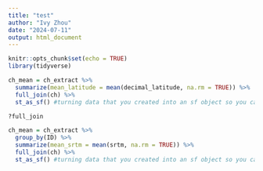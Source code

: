 ```yaml
---
title: "test"
author: "Ivy Zhou"
date: "2024-07-11"
output: html_document
---
```


```r
knitr::opts_chunk$set(echo = TRUE)
library(tidyverse)
```

```r
ch_mean = ch_extract %>% 
  summarize(mean_latitude = mean(decimal_latitude, na.rm = TRUE)) %>% 
  full_join(ch) %>% 
  st_as_sf() #turning data that you created into an sf object so you can use it to plot a map
```
```r
?full_join
```

```r
ch_mean = ch_extract %>% 
  group_by(ID) %>% 
  summarize(mean_srtm = mean(srtm, na.rm = TRUE)) %>% 
  full_join(ch) %>% 
  st_as_sf() #turning data that you created into an sf object so you can use it to plot a map
```

